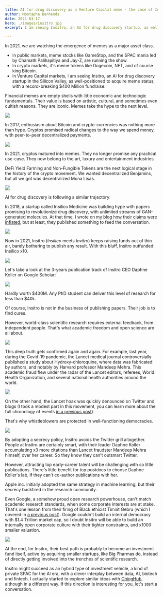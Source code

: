 ```yaml
---
title: AI for drug discovery as a Venture Capital meme - the case of Insitro
author: Mostapha Benhenda
date: 2021-03-17
hero: ./images/insitro.jpg
excerpt: I am seeing Insitro, an AI for drug discovery startup, as well-positioned to acquire meme status. 

---
```





In 2021, we are watching the emergence of memes as a major asset class.

  

-   In public markets, meme stocks like GameStop, and the SPAC mania led by Chamath Palihapitiya and Jay-Z, are running the show.
-   In crypto markets, it's meme tokens like Dogecoin, NFT, and of course king Bitcoin.
-   In Venture Capital markets, I am seeing Insitro, an AI for drug discovery startup in the Silicon Valley, as well-positioned to acquire meme status, with a record-breaking $400 Million fundraise.

  

Financial memes are empty shells with little economic and technologic fundamentals. Their value is based on artistic, cultural, and sometimes even cultish reasons. They are iconic. Memes take the hype to the next level.

![](https://paper-attachments.dropbox.com/s_445672012FAF8190DAD54D98FFEED85C7DC53CC0CBE64044701E6FC576016A76_1615976332248_file.jpeg)

  

In 2017, enthusiasm about Bitcoin and crypto-currencies was nothing more than hype. Cryptos promised radical changes to the way we spend money, with peer-to-peer decentralized payments.

  

![](https://paper-attachments.dropbox.com/s_445672012FAF8190DAD54D98FFEED85C7DC53CC0CBE64044701E6FC576016A76_1615984949859_file.jpeg)

  

In 2021, cryptos matured into memes. They no longer promise any practical use-case. They now belong to the art, luxury and entertainment industries.

DeFi Yield Farming and Non-Fungible Tokens are the next logical stage in the history of the crypto movement. We wanted decentralized Benjamins, but all we got was decentralized Mona Lisas.

  

![](https://paper-attachments.dropbox.com/s_445672012FAF8190DAD54D98FFEED85C7DC53CC0CBE64044701E6FC576016A76_1615982051765_file.jpeg)

  

AI for drug discovery is following a similar trajectory:

In 2018, a startup called Insilico Medicine was building hype with papers promising to revolutionize drug discovery, with unlimited streams of GAN-generated molecules. At that time, I wrote on [my blog how their claims were inflated](https://medium.com/the-ai-lab/artificial-intelligence-in-drug-discovery-is-overhyped-examples-from-astrazeneca-harvard-315d69a7f863), but at least, they published something to feed the conversation.

[](https://medium.com/the-ai-lab/artificial-intelligence-in-drug-discovery-is-overhyped-examples-from-astrazeneca-harvard-315d69a7f863)  

![](https://paper-attachments.dropbox.com/s_445672012FAF8190DAD54D98FFEED85C7DC53CC0CBE64044701E6FC576016A76_1615982728883_file.jpeg)

  

Now in 2021, Insitro  (_Insilico_ meets _Invitro_) keeps raising funds out of thin air, barely bothering to publish any result. With this bluff, Insitro outfunded Insilico x10.

  

![](https://paper-attachments.dropbox.com/s_445672012FAF8190DAD54D98FFEED85C7DC53CC0CBE64044701E6FC576016A76_1615982687557_file.jpeg)

Let's take a look at the 3-years publication track of Insitro CEO Daphne Koller on Google Scholar:

  

![](https://paper-attachments.dropbox.com/s_445672012FAF8190DAD54D98FFEED85C7DC53CC0CBE64044701E6FC576016A76_1615939705522_file.jpeg)

Hardly worth $400M. Any PhD student can deliver this level of research for less than $40k.

Of course, Insitro is not in the business of publishing papers. Their job is to find cures.

However, world-class scientific research requires external feedback, from independent people. That's what academic freedom and open science are all about.

![](https://paper-attachments.dropbox.com/s_445672012FAF8190DAD54D98FFEED85C7DC53CC0CBE64044701E6FC576016A76_1615985131063_file.jpeg)

This deep truth gets confirmed again and again. For example, last year, during the Covid-19 pandemic, the Lancet medical journal controversially published a study about Hydroxy-chloroquine, where data was fabricated by authors, and notably by Harvard professor Mandeep Mehra. This academic fraud flew under the radar of the Lancet editors, referees, World Health Organization, and several national health authorities around the world.

  

![](https://paper-attachments.dropbox.com/s_445672012FAF8190DAD54D98FFEED85C7DC53CC0CBE64044701E6FC576016A76_1615985363059_file.jpeg)

  

On the other hand, the Lancet hoax was quickly denounced on Twitter and blogs (I took a modest part in this movement, you can learn more about the full chronology of events [in a previous post](https://melwy.com/blog/open-science-matters-timeline-of-the-lancet-and-new-england-journal-of-medicine-frauds)).

That's why whistleblowers are protected in well-functioning democracies.

  

![](https://paper-attachments.dropbox.com/s_445672012FAF8190DAD54D98FFEED85C7DC53CC0CBE64044701E6FC576016A76_1615985469342_file.jpeg)

  

By adopting a secrecy policy, Insitro avoids the Twitter grill altogether. People at Insitro are certainly smart, with their leader Daphne Koller accumulating x3 more citations than Lancet fraudster Mandeep Mehra himself, over her career. So they know they can't outsmart Twitter.

However, attracting top early-career talent will be challenging with so little publications. There's little benefit for top postdocs to choose Daphne Koller's lab, if they can't co-author publications with her.

Apple inc. initially adopted the same strategy in machine learning, but their secrecy backfired in the research community.

  

Even Google, a somehow proud open research powerhouse, can't match academic research standards, when some corporate interests are at stake. That's one lesson from their firing of Black ethicist Timnit Gebru  (which I covered in [a previous post](https://melwy.com/blog/black-female-scientist-timnit-gebru-fired-the-end-of-google-as-a-top-ai-research-institution)). Google couldn't build an internal democracy with $1.4 Trillion market cap, so I doubt Insitro will be able to build an internally open corporate culture with their tighter constraints, and x1000 smaller valuation.

![](https://paper-attachments.dropbox.com/s_445672012FAF8190DAD54D98FFEED85C7DC53CC0CBE64044701E6FC576016A76_1615987051765_file.jpeg)

At the end, for Insitro, their best path is probably to become an investment fund itself, active by acquiring smaller startups, like Big Pharmas do, instead of directly getting involved into the trenches of scientific research.

Insitro might succeed as an hybrid type of investment vehicle, a kind of private SPAC for the AI era, with a clever interplay between data, AI, biotech and fintech. I actually started to explore similar ideas with [ChingHub](https://ChingHub.com), although in a different way. If this direction is interesting for you, let's start a conversation.
